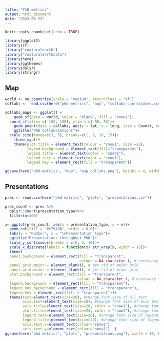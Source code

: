 ```yaml
---
title: "PhD metrics"
output: html_document
date: "2023-06-23"
---
```


```r
knitr::opts_chunk$set(echo = TRUE)

library(ggplot2)
library(sf)
library("rnaturalearth")
library("rnaturalearthdata")
library(here)
library(ggthemes)
library(dplyr)
library(stringr)

```

## Map

```r
world <- ne_countries(scale = "medium", returnclass = "sf")
collabs <- read.csv(here("phd-metrics", "map", "collabs-coordinates.csv"))

collabs_maps <- ggplot() +
    geom_sf(data = world, color = "black", fill = "snow1")+
  coord_sf(xlim= c(-180, 180), ylim = c(-50, 80))+
    geom_point(data = collabs, aes(y = lat, x = long, size = Count), color = "#c7949b", alpha = .6)+
    ggtitle("PhD Collaborations")+
  scale_size(range=c(3, 5), breaks=c(1, 5, 10, 15))+
    theme_map()+
    theme(plot.title = element_text(colour = "snow1", size =20),
          legend.background = element_rect(fill="transparent"),
          legend.title = element_text(color = "snow1"),
          legend.text = element_text(color = "snow1"),
          legend.key = element_rect(fill = "transparent"))

ggsave(here("phd-metrics", "map", "map_collabs.png"), height = 4, width = 4)


```

## Presentations

```r
pres <- read.csv(here("phd-metrics", "plots", "presentations.csv"))

pres_count <- pres %>%
  dplyr::count(presentation_type)%>%
  filter(n<100)

x<-ggplot(pres_count, aes(x = presentation_type, y = n))+
  geom_col(fill = "#c7949b", width = 0.6)+
  labs(y = "Number", x = "\nPresentation type")+
  ggtitle("Presentations throughout PhD")+
  scale_y_continuous(breaks = c(0, 5, 10))+
  scale_x_discrete(labels = function(x) str_wrap(x, width = 10))+
  theme(
  panel.background = element_rect(fill = "transparent",
                                  colour = NA_character_), # necessary to avoid drawing panel outline
  panel.grid.major = element_blank(), # get rid of major grid
  panel.grid.minor = element_blank(), # get rid of minor grid
  plot.background = element_rect(fill = "transparent",
                                 colour = NA_character_), # necessary to avoid drawing plot outline
  legend.background = element_rect(fill = "transparent"),
  legend.box.background = element_rect(fill = "transparent"),
  legend.key = element_rect(fill = "transparent"))+
  theme(text=element_text(size=20), #change font size of all text
        axis.text=element_text(size=20), #change font size of axis text
        axis.title=element_text(size=20, color = "snow1"), #change font size of axis titles
        plot.title=element_text(size=24, color = "snow1"), #change font size of plot title
        legend.text=element_text(size=20), #change font size of legend text
        legend.title=element_text(size=20), #change font size of legend title   
        axis.text.x=element_text(colour="snow1"),
        axis.text.y=element_text(colour="snow1")  )
ggsave(here("phd-metrics", "plots", "presentations.png"), width = 10, height = 8)

```

